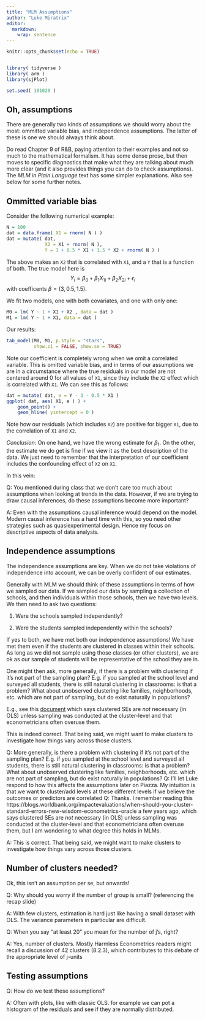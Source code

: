 ```yaml
---
title: "MLM Assumptions"
author: "Luke Miratrix"
editor: 
  markdown: 
    wrap: sentence
---
```


```r
knitr::opts_chunk$set(echo = TRUE)


library( tidyverse )
library( arm )
library(sjPlot)

set.seed( 101020 )
```

## Oh, assumptions

There are generally two kinds of assumptions we should worry about the most: ommitted variable bias, and independence assumptions.
The latter of these is one we should always think about.

Do read Chapter 9 of R&B, paying attention to their examples and not so much to the mathematical formalism.
It has some dense prose, but then moves to specific diagnostics that make what they are talking about much more clear (and it also provides things you can do to check assumptions).
The *MLM in Plain Language* text has some simpler explanations.
Also see below for some further notes.

## Ommitted variable bias

Consider the following numerical example:

```r
N = 100
dat = data.frame( X1 = rnorm( N ) )
dat = mutate( dat, 
              X2 = X1 + rnorm( N ),
              Y = 3 + 0.5 * X1 + 1.5 * X2 + rnorm( N ) )
```

The above makes an `X2` that is correlated with `X1`, and a `Y` that is a function of both.
The true model here is $$ Y_i = \beta_0 + \beta_1 X_{1i} + \beta_2 X_{2i} + \epsilon_{i} $$ with coefficents $\beta = (3, 0.5, 1.5)$.

We fit two models, one with both covariates, and one with only one:

```r
M0 = lm( Y ~ 1 + X1 + X2 , data = dat )
M1 = lm( Y ~ 1 + X1, data = dat )
```

Our results:

```r
tab_model(M0, M1, p.style = "stars",
          show.ci = FALSE, show.se = TRUE)
```

Note our coefficient is completely wrong when we omit a correlated variable.
This is omitted variable bias, and in terms of our assumptions we are in a circumstance where the true residuals in our model are not centered around 0 for all values of `X1`, since they include the `X2` effect which is correlated with `X1`.
We can see this as follows:

```r
dat = mutate( dat, e = Y - 3 - 0.5 * X1 )
ggplot( dat, aes( X1, e ) ) +
    geom_point() +
    geom_hline( yintercept = 0 )
```

Note how our residuals (which includes `X2`) are positive for bigger `X1`, due to the correlation of `X1` and `X2`.

*Conclusion:* On one hand, we have the wrong estimate for $\beta_1$.
On the other, the estimate we do get is fine if we view it as the best description of the data.
We just need to remember that the interpretation of our coefficient includes the confounding effect of `X2` on `X1`.

In this vein:

Q: You mentioned during class that we don't care too much about assumptions when looking at trends in the data.
However, if we are trying to draw causal inferences, do these assumptions become more important?

A: Even with the assumptions causal inference would depend on the model.
Modern causal inference has a hard time with this, so you need other strategies such as quasiexperimental design.
Hence my focus on descriptive aspects of data analysis.

## Independence assumptions

The independence assumptions are key.
When we do not take violations of independence into account, we can be overly confident of our estimates.

Generally with MLM we should think of these assumptions in terms of how we sampled our data.
If we sampled our data by sampling a collection of schools, and then individuals within those schools, then we have two levels.
We then need to ask two questions:

(1) Were the schools sampled independently?

(2) Were the students sampled independently within the schools?

If yes to both, we have met both our independence assumptions!
We have met them even if the students are clustered in classes within their schools.
As long as we did not sample using those classes (or other clusters), we are ok as our sample of students will be representative of the school they are in.

One might then ask, more generally, if there is a problem with clustering if it's not part of the sampling plan?
E.g. if you sampled at the school level and surveyed all students, there is still natural clustering in classrooms: is that a problem?
What about unobserved clustering like families, neighborhoods, etc. which are not part of sampling, but do exist naturally in populations?

E.g., see this [document](https://blogs.worldbank.org/impactevaluations/when-should-you-cluster-standard-errors-new-wisdom-econometrics-oracle) which says clustered SEs are *not* necessary (in OLS) unless sampling was conducted at the cluster-level and that econometricians often overuse them.

This is indeed correct.
That being said, we might want to make clusters to investigate how things vary across those clusters.

Q: More generally, is there a problem with clustering if it's not part of the sampling plan?
E.g. if you sampled at the school level and surveyed all students, there is still natural clustering in classrooms: is that a problem?
What about unobserved clustering like families, neighborhoods, etc. which are not part of sampling, but do exist naturally in populations?
Q: I'll let Luke respond to how this affects the assumptions later on Piazza.
My intuition is that we want to cluster/add levels at these different levels if we believe the outcomes or predictors are correlated Q: Thanks.
I remember reading this https://blogs.worldbank.org/impactevaluations/when-should-you-cluster-standard-errors-new-wisdom-econometrics-oracle a few years ago, which says clustered SEs are *not* necessary (in OLS) unless sampling was conducted at the cluster-level and that econometricians often overuse them, but I am wondering to what degree this holds in MLMs.

A: This is correct.
That being said, we might want to make clusters to investigate how things vary across those clusters.

## Number of clusters needed?

Ok, this isn't an assumption per se, but onwards!

Q: Why should you worry if the number of group is small?
(referencing the recap slide)

A: With few clusters, estimation is hard just like having a small dataset with OLS.
The variance parameters in particular are difficult.

Q: When you say "at least 20" you mean for the number of j's, right?

A: Yes, number of clusters.
Mostly Harmless Econometrics readers might recall a discussion of 42 clusters (8.2.3), which contributes to this debate of the appropriate level of j-units

## Testing assumptions

Q: How do we test these assumptions?

A: Often with plots, like with classic OLS.
for example we can pot a histogram of the residuals and see if they are normally distributed.
